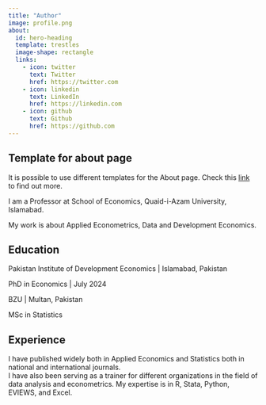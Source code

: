 ---
title: "Author"
image: profile.png
about:
  id: hero-heading
  template: trestles
  image-shape: rectangle
  links:
    - icon: twitter
      text: Twitter
      href: https://twitter.com
    - icon: linkedin
      text: LinkedIn
      href: https://linkedin.com
    - icon: github
      text: Github
      href: https://github.com
---

:::callout-note
## Template for about page

It is possible to use different templates for the About page. Check this [link](https://quarto.org/docs/websites/website-about.html) to find out more.

:::


::: {#hero-heading}

I am a Professor at School of Economics, Quaid-i-Azam University, Islamabad. 

My work is about Applied Econometrics, Data and Development Economics.


## Education 

Pakistan Institute of Development Economics | Islamabad, Pakistan 

PhD in Economics | July 2024

BZU | Multan, Pakistan

MSc in Statistics 

## Experience

I have published widely both in Applied Economics and Statistics both in national and international journals.  
I have also been serving as a trainer for different organizations in the field of data analysis and econometrics. 
My expertise is in R, Stata, Python, EVIEWS, and Excel.

:::

